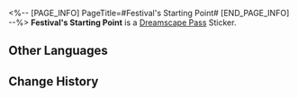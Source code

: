 <%-- [PAGE_INFO]
PageTitle=#Festival's Starting Point#
[END_PAGE_INFO] --%>
{{Stub|Location information}}
{{Item Infobox
|id          = 223907
|image       = Dreamscape Pass Sticker Festival's Starting Point.png
|type        = Dreamscape Pass Sticker
|type2       = It Was the Best of Times Stickers
|invCategory = 
|rarity      = 4
|effect      = 
|description = Digital stickers that can be used to decorate the pages of the Dreamtour Handbook. They come in many different styles.
|source1     = [[Obtained at the entrance to the audition venue]]
}}
{{Description|Take your first step toward the Path of the Superstar here.}}
'''Festival's Starting Point''' is a [[Dreamscape Pass]] Sticker.

==Other Languages==
{{Other Languages
|en   = Festival's Starting Point
|zhs  = 盛会起点
|zht  = 盛會起點
|ja   = 宴が始まる場所
|ko   = 축제의 시작점
|es   = Punto de partida del festival
|fr   = Point de départ du festival
|ru   = Начало Фестиваля
|th   = จุดเริ่มต้นของงานฉลอง
|vi   = Khởi Điểm Của Lễ Hội
|de   = Startpunkt der Festlichkeit
|id   = Titik Awal Perayaan
|pt   = Ponto de Início do Festival
}}

==Change History==
{{Change History|2.2}}